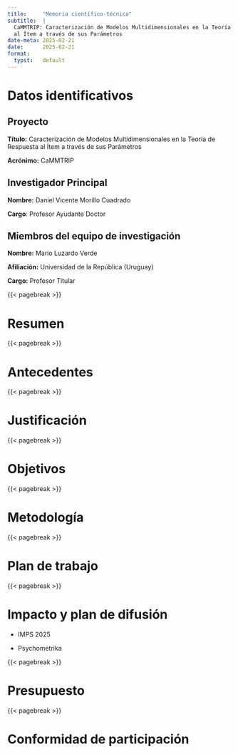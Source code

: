 ```yaml
---
title:     "Memoria científico-técnica"
subtitle:  |
  CaMMTRIP: Caracterización de Modelos Multidimensionales en la Teoría de Respuesta
  al Ítem a través de sus Parámetros
date-meta: 2025-02-21
date:      2025-02-21
format:
  typst:   default
---
```


# Datos identificativos

## Proyecto

**Título:** Caracterización de Modelos Multidimensionales en la Teoría de Respuesta al Ítem a través de sus Parámetros

**Acrónimo:** CaMMTRIP

## Investigador Principal

**Nombre:** Daniel Vicente Morillo Cuadrado

**Cargo**: Profesor Ayudante Doctor

## Miembros del equipo de investigación

**Nombre:** Mario Luzardo Verde

**Afiliación:** Universidad de la República (Uruguay)

**Cargo:** Profesor Titular

{{< pagebreak >}}

# Resumen

<!-- máximo 1000 palabras -->

{{< pagebreak >}}

# Antecedentes

<!-- máximo una página -->

{{< pagebreak >}}

# Justificación

<!-- máximo una página -->

{{< pagebreak >}}

# Objetivos

<!-- máximo una página -->

{{< pagebreak >}}

# Metodología

<!-- máximo una página -->

{{< pagebreak >}}

# Plan de trabajo

<!-- máximo una página -->

{{< pagebreak >}}

# Impacto y plan de difusión

-   IMPS 2025

-   Psychometrika <!-- Acuerdo transformativo Cambridge University Press -->

<!-- máximo una página -->

{{< pagebreak >}}

# Presupuesto

```{=html}
<!--
lo más detallado posible, de los gastos del proyecto para el que se solicita la ayuda.
Quedan excluidas comidas o pausas-café.
Toda solicitud con un presupuesto que sea considerado no ajustado a la realidad en sus partidas será desestimada.

Conceptos susceptibles de ayuda

a) Gastos de adquisición, alquiler, mantenimiento o reparación de equipamiento científico-técnico de la UNED no inventariable y licencias para programas de ordenador de carácter técnico necesarios para la investigación del proyecto.

b) Gastos de material fungible, suministros y productos similares, excluyendo material de oficina e informático.

c) Gastos de viajes y alojamiento, asistencia a congresos y conferencias, visitas y estancias breves de investigadores, tanto de invitados como del equipo de investigación del proyecto.

d) Gastos derivados de actividades de formación imprescindibles para la ejecución del proyecto. Queda excluida la organización de actividades científico-técnicas y congresos.
-->
```

<!-- IMPS 2024: 725$ (late registration, https://www.psychometricsociety.org/imps2024-registration) Contar con posible subida de precio y fluctuación dólar -->

{{< pagebreak >}}

# Conformidad de participación

<!-- Todas las personas que integren el equipo investigador deberán firmar en la solicitud su conformidad de participación en el proyecto. -->
